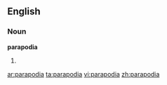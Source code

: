 ==English==

===Noun===
'''parapodia'''

# {{plural of|[[parapodium]]}}

[[ar:parapodia]]
[[ta:parapodia]]
[[vi:parapodia]]
[[zh:parapodia]]